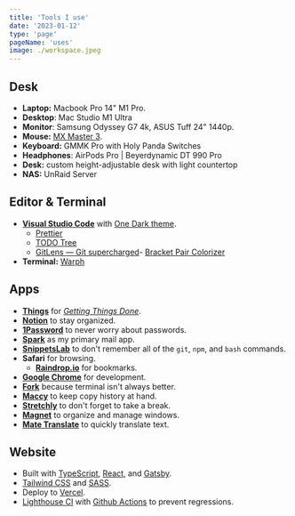```yaml
---
title: 'Tools I use'
date: '2023-01-12'
type: 'page'
pageName: 'uses'
image: ./workspace.jpeg
---
```


## Desk

- **Laptop:** Macbook Pro 14" M1 Pro.
- **Desktop**: Mac Studio M1 Ultra
- **Monitor**: Samsung Odyssey G7 4k, ASUS Tuff 24" 1440p.
- **Mouse:** [MX Master 3](https://www.logitech.com/en-us/products/mice/mx-master-3.html).
- **Keyboard:** GMMK Pro with Holy Panda Switches
- **Headphones**: AirPods Pro | Beyerdynamic DT 990 Pro
- **Desk:** custom height-adjustable desk with light countertop
- **NAS:** UnRaid Server

<h2 className="pt-sm">Editor & Terminal</h2>

- **[Visual Studio Code](https://code.visualstudio.com/)** with [One Dark theme](https://marketplace.visualstudio.com/items?itemName=akamud.vscode-theme-onedark).
  - [Prettier](https://marketplace.visualstudio.com/items?itemName=esbenp.prettier-vscode)
  - [TODO Tree](https://marketplace.visualstudio.com/items?itemName=Gruntfuggly.todo-tree)
  - [GitLens — Git supercharged](https://marketplace.visualstudio.com/items?itemName=eamodio.gitlens)- [Bracket Pair Colorizer](https://marketplace.visualstudio.com/items?itemName=CoenraadS.bracket-pair-colorizer)
- **Terminal:** [Warph](https://warp.dev/)

<h2 className="pt-sm">Apps</h2>

- **[Things](https://culturedcode.com/things/)** for _[Getting Things Done](https://hamberg.no/gtd)_.
- **[Notion](https://www.notion.so/)** to stay organized.
- **[1Password](https://1password.com/)** to never worry about passwords.
- **[Spark](https://sparkmailapp.com/)** as my primary mail app.
- **[SnippetsLab](https://www.renfei.org/snippets-lab/)** to don't remember all of the `git`, `npm`, and `bash` commands.
- **Safari** for browsing.
  - **[Raindrop.io](https://raindrop.io/)** for bookmarks.
- **[Google Chrome](https://www.google.com/chrome/)** for development.
- **[Fork](https://git-fork.com/)** because terminal isn't always better.
- **[Maccy](https://maccy.app/)** to keep copy history at hand.
- **[Stretchly](https://hovancik.net/stretchly/)** to don't forget to take a break.
- **[Magnet](https://apps.apple.com/ua/app/magnet/id441258766?mt=12)** to organize and manage windows.
- **[Mate Translate](https://gikken.co/mate-translate/)** to quickly translate text.

<h2 className="pt-sm">Website</h2>

- Built with [TypeScript](https://www.typescriptlang.org/), [React](https://reactjs.org/), and [Gatsby](https://www.gatsbyjs.com/).
- [Tailwind CSS](https://tailwindcss.com/) and [SASS](https://sass-lang.com/).
- Deploy to [Vercel](https://vercel.com/).
- [Lighthouse CI](https://github.com/GoogleChrome/lighthouse-ci) with [Github Actions](https://github.com/features/actions) to prevent regressions.
